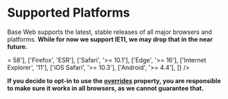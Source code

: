 <!--
Copyright (c) 2018-2020 Uber Technologies, Inc.

This source code is licensed under the MIT license found in the
LICENSE file in the root directory of this source tree.
-->



# Supported Platforms

Base Web supports the latest, stable releases of all major browsers and platforms. **While for now we support IE11, we may drop that in the near future.**

<Table
  columns={['Browser', 'Supported version']}
  data={[
    ['Chrome', '>= 58'],
    ['Firefox', 'ESR'],
    ['Safari', '>= 10.1'],
    ['Edge', '>= 16'],
    ['Internet Explorer', '11'],
    ['iOS Safari', '>= 10.3'],
    ['Android', '>= 4.4'],
  ]}
/>

**If you decide to opt-in to use the [overrides](https://baseweb.design/guides/understanding-overrides/) property, you are responsible to make sure it works in all browsers, as we cannot guarantee that.**
